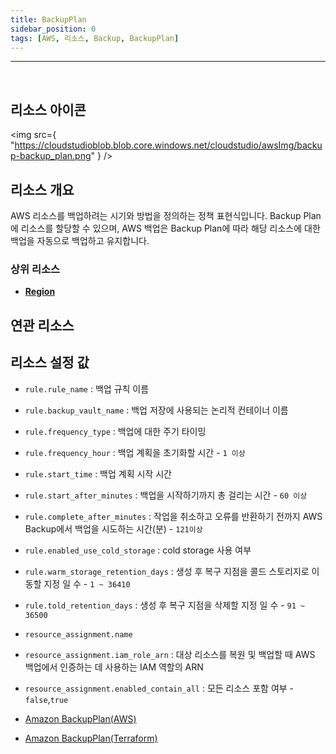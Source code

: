 ```yaml
---
title: BackupPlan
sidebar_position: 0
tags: [AWS, 리소스, Backup, BackupPlan]
---
```


<hr />
<br />

## 리소스 아이콘

<img
    src={
        "https://cloudstudioblob.blob.core.windows.net/cloudstudio/awsImg/backup-backup_plan.png"
    }
/>

## 리소스 개요

AWS 리소스를 백업하려는 시기와 방법을 정의하는 정책 표현식입니다. Backup Plan에 리소스를 할당할 수 있으며, AWS 백업은 Backup Plan에 따라 해당 리소스에 대한 백업을 자동으로 백업하고 유지합니다.

### 상위 리소스

-   [**Region**](https://docs.cstudio.app/docs/resource/aws/Base/Region)

## 연관 리소스

## 리소스 설정 값

-   `rule.rule_name` : 백업 규칙 이름
-   `rule.backup_vault_name` : 백업 저장에 사용되는 논리적 컨테이너 이름
-   `rule.frequency_type` : 백업에 대한 주기 타이밍
-   `rule.frequency_hour` : 백업 계획을 초기화할 시간 - `1 이상`
-   `rule.start_time` : 백업 계획 시작 시간
-   `rule.start_after_minutes` : 백업을 시작하기까지 총 걸리는 시간 - `60 이상`
-   `rule.complete_after_minutes` : 작업을 취소하고 오류를 반환하기 전까지 AWS Backup에서 백업을 시도하는 시간(분) - `121이상`
-   `rule.enabled_use_cold_storage` : cold storage 사용 여부
-   `rule.warm_storage_retention_days` : 생성 후 복구 지점을 콜드 스토리지로 이동할 지정 일 수 - `1 ~ 36410`
-   `rule.told_retention_days` : 생성 후 복구 지점을 삭제할 지정 일 수 - `91 ~ 36500`

-   `resource_assignment.name`
-   `resource_assignment.iam_role_arn` : 대상 리소스를 복원 및 백업할 때 AWS 백업에서 인증하는 데 사용하는 IAM 역할의 ARN
-   `resource_assignment.enabled_contain_all` : 모든 리소스 포함 여부 - `false`,`true`

-   [Amazon BackupPlan(AWS)](https://docs.aws.amazon.com/ko_kr/aws-backup/latest/devguide/creating-a-backup-plan.html)
-   [Amazon BackupPlan(Terraform)](https://registry.terraform.io/providers/hashicorp/aws/latest/docs/resources/backup_plan)
